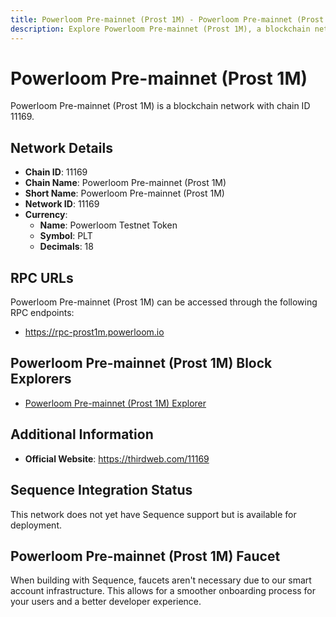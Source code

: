 ```yaml
--- 
title: Powerloom Pre-mainnet (Prost 1M) - Powerloom Pre-mainnet (Prost 1M) Blockchain Network
description: Explore Powerloom Pre-mainnet (Prost 1M), a blockchain network with chain ID 11169. Learn about its native currency, Powerloom Testnet Token, and how to interact with the network.
---
```


# Powerloom Pre-mainnet (Prost 1M)

Powerloom Pre-mainnet (Prost 1M) is a blockchain network with chain ID 11169.

## Network Details

- **Chain ID**: 11169
- **Chain Name**: Powerloom Pre-mainnet (Prost 1M)
- **Short Name**: Powerloom Pre-mainnet (Prost 1M)
- **Network ID**: 11169
- **Currency**: 
  - **Name**: Powerloom Testnet Token
  - **Symbol**: PLT
  - **Decimals**: 18

## RPC URLs

Powerloom Pre-mainnet (Prost 1M) can be accessed through the following RPC endpoints:

- https://rpc-prost1m.powerloom.io

## Powerloom Pre-mainnet (Prost 1M) Block Explorers

- [Powerloom Pre-mainnet (Prost 1M) Explorer](https://explorer-prost1m.powerloom.io)

## Additional Information

- **Official Website**: https://thirdweb.com/11169

## Sequence Integration Status

This network does not yet have Sequence support but is available for deployment.

## Powerloom Pre-mainnet (Prost 1M) Faucet

When building with Sequence, faucets aren't necessary due to our smart account infrastructure. This allows for a smoother onboarding process for your users and a better developer experience.
